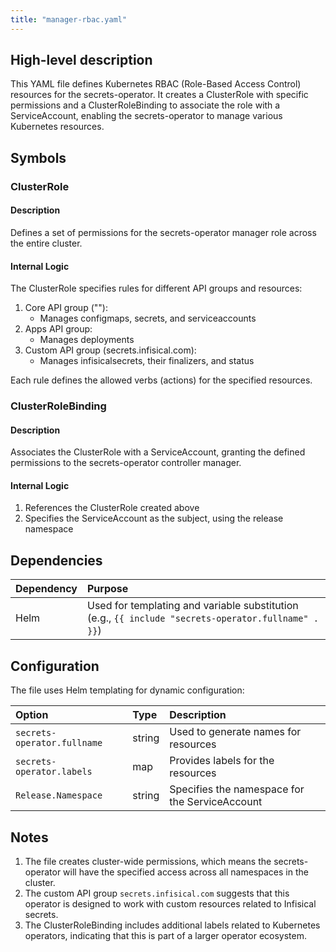 ```yaml
---
title: "manager-rbac.yaml"
---
```


## High-level description
This YAML file defines Kubernetes RBAC (Role-Based Access Control) resources for the secrets-operator. It creates a ClusterRole with specific permissions and a ClusterRoleBinding to associate the role with a ServiceAccount, enabling the secrets-operator to manage various Kubernetes resources.

## Symbols

### ClusterRole
#### Description
Defines a set of permissions for the secrets-operator manager role across the entire cluster.

#### Internal Logic
The ClusterRole specifies rules for different API groups and resources:
1. Core API group (""):
   - Manages configmaps, secrets, and serviceaccounts
2. Apps API group:
   - Manages deployments
3. Custom API group (secrets.infisical.com):
   - Manages infisicalsecrets, their finalizers, and status

Each rule defines the allowed verbs (actions) for the specified resources.

### ClusterRoleBinding
#### Description
Associates the ClusterRole with a ServiceAccount, granting the defined permissions to the secrets-operator controller manager.

#### Internal Logic
1. References the ClusterRole created above
2. Specifies the ServiceAccount as the subject, using the release namespace

## Dependencies
| Dependency | Purpose |
|:-----------|:--------|
| Helm | Used for templating and variable substitution (e.g., `{{ include "secrets-operator.fullname" . }}`) |

## Configuration
The file uses Helm templating for dynamic configuration:

| Option | Type | Description |
|:-------|:-----|:------------|
| `secrets-operator.fullname` | string | Used to generate names for resources |
| `secrets-operator.labels` | map | Provides labels for the resources |
| `Release.Namespace` | string | Specifies the namespace for the ServiceAccount |

## Notes
1. The file creates cluster-wide permissions, which means the secrets-operator will have the specified access across all namespaces in the cluster.
2. The custom API group `secrets.infisical.com` suggests that this operator is designed to work with custom resources related to Infisical secrets.
3. The ClusterRoleBinding includes additional labels related to Kubernetes operators, indicating that this is part of a larger operator ecosystem.